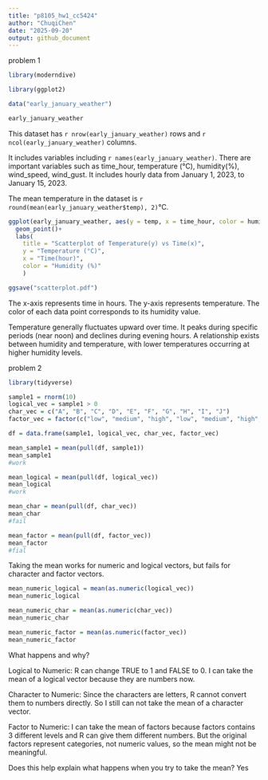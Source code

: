 ```yaml
---
title: "p8105_hw1_cc5424"
author: "ChuqiChen"
date: "2025-09-20"
output: github_document
---
```

problem 1

```r
library(moderndive)

library(ggplot2)

data("early_january_weather")

early_january_weather
```

This dataset has `r nrow(early_january_weather)` rows and `r ncol(early_january_weather)` columns.

It includes variables including `r names(early_january_weather)`.
There are important variables such as time_hour, temperature (°C), humidity(%), wind_speed, wind_gust.
It includes hourly data from January 1, 2023, to January 15, 2023.

The mean temperature in the dataset is `r round(mean(early_january_weather$temp), 2)`°C.

```r
ggplot(early_january_weather, aes(y = temp, x = time_hour, color = humid))+
  geom_point()+
  labs(
    title = "Scatterplot of Temperature(y) vs Time(x)",
    y = "Temperature (°C)",
    x = "Time(hour)",
    color = "Humidity (%)"
    )

ggsave("scatterplot.pdf")
```

The x-axis represents time in hours. The y-axis represents temperature. The color of each data point corresponds to its humidity value.

Temperature generally fluctuates upward over time. It peaks during specific periods (near noon) and declines during evening hours.
A relationship exists between humidity and temperature, with lower temperatures occurring at higher humidity levels.



problem 2

```r
library(tidyverse)

sample1 = rnorm(10)
logical_vec = sample1 > 0
char_vec = c("A", "B", "C", "D", "E", "F", "G", "H", "I", "J")
factor_vec = factor(c("low", "medium", "high", "low", "medium", "high", "low", "medium", "high", "low"))

df = data.frame(sample1, logical_vec, char_vec, factor_vec)

mean_sample1 = mean(pull(df, sample1))
mean_sample1 
#work

mean_logical = mean(pull(df, logical_vec))
mean_logical 
#work

mean_char = mean(pull(df, char_vec))
mean_char 
#fail

mean_factor = mean(pull(df, factor_vec))
mean_factor 
#fial
```

Taking the mean works for numeric and logical vectors, but fails for character and factor vectors.

```r
mean_numeric_logical = mean(as.numeric(logical_vec))
mean_numeric_logical

mean_numeric_char = mean(as.numeric(char_vec))
mean_numeric_char

mean_numeric_factor = mean(as.numeric(factor_vec))
mean_numeric_factor
```

What happens and why?

Logical to Numeric: R can change TRUE to 1 and FALSE to 0. I can take the mean of a logical vector because they are numbers now.

Character to Numeric: Since the characters are letters, R cannot convert them to numbers directly. So I still can not take the mean of a character vector.

Factor to Numeric: I can take the mean of factors because factors contains 3 different levels and R can give them different numbers. But the original factors represent categories, not numeric values, so the mean might not be meaningful.

Does this help explain what happens when you try to take the mean?
Yes
